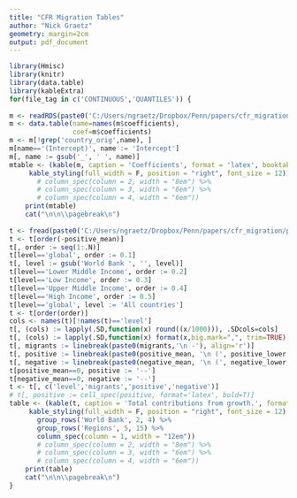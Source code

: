 ```yaml
---
title: "CFR Migration Tables"
author: "Nick Graetz"
geometry: margin=2cm
output: pdf_document
---
```


\pagebreak 

```r
library(Hmisc)
library(knitr)
library(data.table)
library(kableExtra)
for(file_tag in c('CONTINUOUS','QUANTILES')) {
  
m <- readRDS(paste0('C:/Users/ngraetz/Dropbox/Penn/papers/cfr_migration/paper_figs_gravity/model_',file_tag,'.RDS'))
m <- data.table(name=names(m$coefficients),
                coef=m$coefficients)
m <- m[!grep('country_orig',name), ]
m[name=='(Intercept)', name := 'Intercept']
m[, name := gsub('_', ' ', name)]
mtable <- (kable(m, caption = 'Coefficients', format = 'latex', booktabs=TRUE, col.names = c('Variable','Coefficient'), align=c(rep('r',2)), longtable=TRUE, linesep = "", digits = 2, escape = FALSE) %>%
     kable_styling(full_width = F, position = "right", font_size = 12))
       # column_spec(column = 2, width = "8em") %>%
       # column_spec(column = 3, width = "6em") %>%
       # column_spec(column = 4, width = "6em"))
    print(mtable)
    cat("\n\n\\pagebreak\n")
    
t <- fread(paste0('C:/Users/ngraetz/Dropbox/Penn/papers/cfr_migration/paper_figs_gravity/Table_2_', Sys.Date(), '_',file_tag,'.csv'))
t <- t[order(-positive_mean)]
t[, order := seq(1:.N)]
t[level=='global', order := 0.1]
t[, level := gsub('World Bank ', '', level)]
t[level=='Lower Middle Income', order := 0.2]
t[level=='Low Income', order := 0.3]
t[level=='Upper Middle Income', order := 0.4]
t[level=='High Income', order := 0.5]
t[level=='global', level := 'All countries']
t <- t[order(order)]
cols <- names(t)[!names(t)=='level']
t[, (cols) := lapply(.SD,function(x) round((x/1000))), .SDcols=cols]
t[, (cols) := lapply(.SD,function(x) format(x,big.mark=",", trim=TRUE)), .SDcols=cols]
t[, migrants := linebreak(paste0(migrants,'\n -'), align='r')]
t[, positive := linebreak(paste0(positive_mean, '\n (', positive_lower, ' to ', positive_upper, ')'), align=c('r'))]
t[, negative := linebreak(paste0(negative_mean, '\n (', negative_lower, ' to ', negative_upper, ')'), align=c('r'))]
t[positive_mean==0, positive := '--']
t[negative_mean==0, negative := '--']
t <- t[, c('level','migrants','positive','negative')]
# t[, positive := cell_spec(positive, format='latex', bold=T)]
table <- (kable(t, caption = 'Total contributions from growth.', format = 'latex', booktabs=TRUE, col.names = c('','Total migrants','Positive Contribution','Negative Contribution'), align=c(rep('r',4)), longtable=TRUE, linesep = "", digits = 0, escape = FALSE) %>%
     kable_styling(full_width = F, position = "right", font_size = 12) %>%
       group_rows('World Bank', 2, 4) %>%
       group_rows('Regions', 5, 15) %>%
       column_spec(column = 1, width = "12em"))
       # column_spec(column = 2, width = "8em") %>%
       # column_spec(column = 3, width = "6em") %>%
       # column_spec(column = 4, width = "6em"))
    print(table)
    cat("\n\n\\pagebreak\n")
}
```

